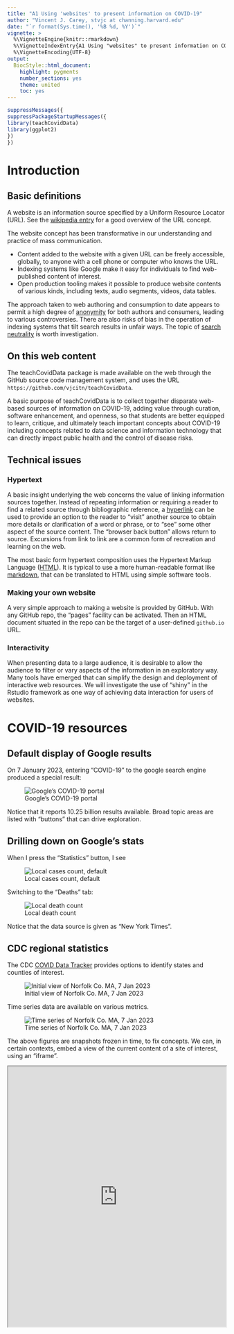```yaml
---
title: "A1 Using 'websites' to present information on COVID-19"
author: "Vincent J. Carey, stvjc at channing.harvard.edu"
date: "`r format(Sys.time(), '%B %d, %Y')`"
vignette: >
  %\VignetteEngine{knitr::rmarkdown}
  %\VignetteIndexEntry{A1 Using "websites" to present information on COVID-19}
  %\VignetteEncoding{UTF-8}
output:
  BiocStyle::html_document:
    highlight: pygments
    number_sections: yes
    theme: united
    toc: yes
---
```


```r
suppressMessages({
suppressPackageStartupMessages({
library(teachCovidData)
library(ggplot2)
})
})
```

# Introduction

## Basic definitions

A website is an information source specified by a Uniform Resource Locator (URL).
See the [wikipedia entry](https://en.wikipedia.org/wiki/URL) for a good overview
of the URL concept.

The website concept has been transformative in our understanding and
practice of mass communication.

- Content added to the website with a given URL can be freely accessible, globally, to anyone
with a cell phone or computer who knows the URL.
- Indexing systems like Google make it easy for individuals to find web-published content of interest.
- Open production tooling makes it possible to produce website contents of various kinds, including texts,
audio segments, videos, data tables.

The approach taken to web authoring and consumption to date
appears to permit a high degree of 
[anonymity](https://en.wikipedia.org/wiki/Anonymity#Anonymity_on_the_Internet)
for both authors and consumers, leading to various controversies.  There are also
risks of bias in the operation of indexing systems that tilt search results
in unfair ways.  The topic of [search neutrality](https://en.wikipedia.org/wiki/Search_neutrality)
is worth investigation.

## On this web content

The teachCovidData package is made available on the web through the GitHub source
code management system, and uses the URL `https://github.com/vjcitn/teachCovidData`.

A basic purpose of teachCovidData is to collect together disparate web-based sources
of information on COVID-19, adding value through curation, software enhancement,
and openness, so that students are better equipped to learn, critique, and
ultimately teach important concepts about COVID-19 including concepts
related to data science and information technology that can directly impact
public health and the control of disease risks.

## Technical issues

### Hypertext

A basic insight underlying the web concerns the value of linking information
sources together.  Instead of repeating information or requiring a reader
to find a related source through bibliographic reference, 
a [hyperlink](https://en.wikipedia.org/wiki/Hyperlink) can be used to
provide an option to the reader to "visit" another source to obtain
more details or clarification of a word or phrase, or to "see" some other
aspect of the source content.  The "browser back button" allows return to
source.  Excursions from link to link are a common form of recreation 
and learning on the web.

The most basic form hypertext composition uses the Hypertext Markup Language 
([HTML](https://en.wikipedia.org/wiki/HTML)).
It is typical to use a more human-readable format like 
[markdown](https://en.wikipedia.org/wiki/Markdown), that can
be translated to HTML using simple software tools.


### Making your own website

A very simple approach to making a website is provided by GitHub.  With
any GitHub repo, the "pages" facility can be activated.  Then an HTML
document situated in the repo can be the target of a user-defined `github.io` URL.

### Interactivity

When presenting data to a large audience, it is desirable to allow
the audience to filter or vary aspects of the information in an
exploratory way.  Many tools have emerged that can simplify the
design and deployment of interactive web resources.  We will investigate
the use of "shiny" in the Rstudio framework as one way
of achieving data interaction for users of websites.

# COVID-19 resources

## Default display of Google results

On 7 January 2023, entering "COVID-19" to the google search engine produced
a special result:

![Google's COVID-19 portal](google2.jpg)

Notice that it reports 10.25 billion results available.  Broad topic areas
are listed with "buttons" that can drive exploration.

## Drilling down on Google's stats

When I press the "Statistics" button, I see

![Local cases count, default](norfcases.jpg)

Switching to the "Deaths" tab:

![Local death count](norfDeaths7day.jpg)

Notice that the data source is given as "New York Times".

## CDC regional statistics

The CDC [COVID Data Tracker](https://covid.cdc.gov/covid-data-tracker/#datatracker-home)
provides options to identify states and counties of interest.

![Initial view of Norfolk Co. MA, 7 Jan 2023](cdcnorftop.jpg)

Time series data are available on various metrics.

![Time series of Norfolk Co. MA, 7 Jan 2023](cdcnorftimeseries.jpg)

The above figures are snapshots frozen in time, to fix concepts.
We can, in certain contexts, embed a view of the current content
of a site of interest, using an "iframe".

<iframe src="https://covid.cdc.gov/covid-data-tracker/#datatracker-home" title="Real time display of CDC Tracker" width="100%" height="600px"></iframe>
